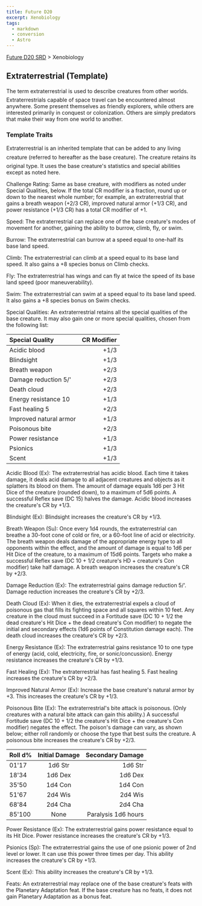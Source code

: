 ```yaml
---
title: Future D20
excerpt: Xenobiology
tags:
  - markdown
  - conversion
  - Astro
---
```






[Future D20 SRD]( / ) > Xenobiology




## Extraterrestrial (Template)


The term extraterrestrial is used to describe creatures from other worlds. Extraterrestrials capable of space travel can be encountered almost anywhere. Some present themselves as friendly explorers, while others are interested primarily in conquest or colonization. Others are simply predators that make their way from one world to another.


### Template Traits


Extraterrestrial is an inherited template that can be added to any living creature (referred to hereafter as the base creature). The creature retains its original type. It uses the base creature's statistics and special abilities except as noted here.


Challenge Rating: Same as base creature, with modifiers as noted under Special Qualities, below. If the total CR modifier is a fraction, round up or down to the nearest whole number; for example, an extraterrestrial that gains a breath weapon (+2/3 CR), improved natural armor (+1/3 CR), and power resistance (+1/3 CR) has a total CR modifier of +1.


Speed: The extraterrestrial can replace one of the base creature's modes of movement for another, gaining the ability to burrow, climb, fly, or swim.


Burrow: The extraterrestrial can burrow at a speed equal to one-half its base land speed.


Climb: The extraterrestrial can climb at a speed equal to its base land speed. It also gains a +8 species bonus on Climb checks.


Fly: The extraterrestrial has wings and can fly at twice the speed of its base land speed (poor maneuverability).


Swim: The extraterrestrial can swim at a speed equal to its base land speed. It also gains a +8 species bonus on Swim checks.


Special Qualities: An extraterrestrial retains all the special qualities of the base creature. It may also gain one or more special qualities, chosen from the following list:


| Special Quality | CR Modifier |
| :----------------- | -------------: |
| Acidic blood | +1/3 |
| Blindsight | +1/3 |
| Breath weapon | +2/3 |
| Damage reduction 5/' | +2/3 |
| Death cloud | +2/3 |
| Energy resistance 10 | +1/3 |
| Fast healing 5 | +2/3 |
| Improved natural armor | +1/3 |
| Poisonous bite | +2/3 |
| Power resistance | +1/3 |
| Psionics | +1/3 |
| Scent | +1/3 |



Acidic Blood (Ex): The extraterrestrial has acidic blood. Each time it takes damage, it deals acid damage to all adjacent creatures and objects as it splatters its blood on them. The amount of damage equals 1d6 per 3 Hit Dice of the creature (rounded down), to a maximum of 5d6 points. A successful Reflex save (DC 15) halves the damage. Acidic blood increases the creature's CR by +1/3.


Blindsight (Ex): Blindsight increases the creature's CR by +1/3.


Breath Weapon (Su): Once every 1d4 rounds, the extraterrestrial can breathe a 30-foot cone of cold or fire, or a 60-foot line of acid or electricity. The breath weapon deals damage of the appropriate energy type to all opponents within the effect, and the amount of damage is equal to 1d6 per Hit Dice of the creature, to a maximum of 15d6 points. Targets who make a successful Reflex save (DC 10 + 1/2 creature's HD + creature's Con modifier) take half damage. A breath weapon increases the creature's CR by +2/3.


Damage Reduction (Ex): The extraterrestrial gains damage reduction 5/'. Damage reduction increases the creature's CR by +2/3.


Death Cloud (Ex): When it dies, the extraterrestrial expels a cloud of poisonous gas that fills its fighting space and all squares within 10 feet. Any creature in the cloud must succeed in a Fortitude save (DC 10 + 1/2 the dead creature's Hit Dice + the dead creature's Con modifier) to negate the initial and secondary effects (1d6 points of Constitution damage each). The death cloud increases the creature's CR by +2/3.


Energy Resistance (Ex): The extraterrestrial gains resistance 10 to one type of energy (acid, cold, electricity, fire, or sonic/concussion). Energy resistance increases the creature's CR by +1/3.


Fast Healing (Ex): The extraterrestrial has fast healing 5. Fast healing increases the creature's CR by +2/3.


Improved Natural Armor (Ex): Increase the base creature's natural armor by +3. This increases the creature's CR by +1/3.


Poisonous Bite (Ex): The extraterrestrial's bite attack is poisonous. (Only creatures with a natural bite attack can gain this ability.) A successful Fortitude save (DC 10 + 1/2 the creature's Hit Dice + the creature's Con modifier) negates the effect. The poison's damage can vary, as shown below; either roll randomly or choose the type that best suits the creature. A poisonous bite increases the creature's CR by +2/3.


| Roll d% | Initial Damage | Secondary Damage |
| :--------- | :----------------: | ------------------: |
| 01'17 | 1d6 Str | 1d6 Str |
| 18'34 | 1d6 Dex | 1d6 Dex |
| 35'50 | 1d4 Con | 1d4 Con |
| 51'67 | 2d4 Wis | 2d4 Wis |
| 68'84 | 2d4 Cha | 2d4 Cha |
| 85'100 | None | Paralysis 1d6 hours |



Power Resistance (Ex): The extraterrestrial gains power resistance equal to its Hit Dice. Power resistance increases the creature's CR by +1/3.


Psionics (Sp): The extraterrestrial gains the use of one psionic power of 2nd level or lower. It can use this power three times per day. This ability increases the creature's CR by +1/3.


Scent (Ex): This ability increases the creature's CR by +1/3.


Feats: An extraterrestrial may replace one of the base creature's feats with the Planetary Adaptation feat. If the base creature has no feats, it does not gain Planetary Adaptation as a bonus feat.



